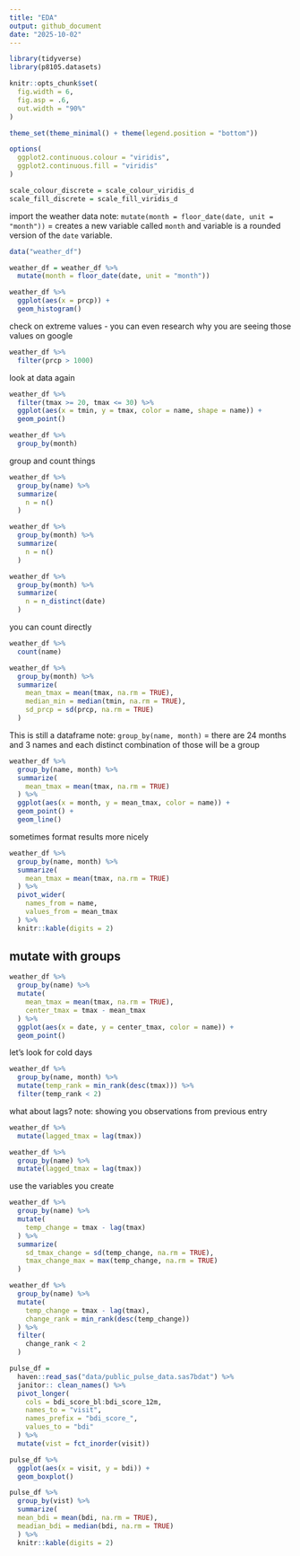 ```yaml
---
title: "EDA"
output: github_document
date: "2025-10-02"
---
```


```r
library(tidyverse)
library(p8105.datasets)

knitr::opts_chunk$set(
  fig.width = 6,
  fig.asp = .6,
  out.width = "90%"
)

theme_set(theme_minimal() + theme(legend.position = "bottom"))

options(
  ggplot2.continuous.colour = "viridis",
  ggplot2.continuous.fill = "viridis"
)

scale_colour_discrete = scale_colour_viridis_d
scale_fill_discrete = scale_fill_viridis_d
```

import the weather data
note: `mutate(month = floor_date(date, unit = "month"))` = creates a new variable called `month` and variable is a rounded version of the `date` variable.
```r
data("weather_df")

weather_df = weather_df %>% 
  mutate(month = floor_date(date, unit = "month"))
```

```r
weather_df %>% 
  ggplot(aes(x = prcp)) +
  geom_histogram()
```

check on extreme values - you can even research why you are seeing those values on google
```r
weather_df %>% 
  filter(prcp > 1000)
```

look at data again
```r
weather_df %>% 
  filter(tmax >= 20, tmax <= 30) %>% 
  ggplot(aes(x = tmin, y = tmax, color = name, shape = name)) +
  geom_point()
```

```r
weather_df %>% 
  group_by(month)
```

group and count things
```r
weather_df %>% 
  group_by(name) %>% 
  summarize(
    n = n()
  )
```

```r
weather_df %>% 
  group_by(month) %>% 
  summarize(
    n = n()
  )
```


```r
weather_df %>% 
  group_by(month) %>% 
  summarize(
    n = n_distinct(date)
  )
```


you can count directly
```r
weather_df %>% 
  count(name)
```

```r
weather_df %>% 
  group_by(month) %>% 
  summarize(
    mean_tmax = mean(tmax, na.rm = TRUE),
    median_min = median(tmin, na.rm = TRUE),
    sd_prcp = sd(prcp, na.rm = TRUE)
  )
```

This is still a dataframe
note: ` group_by(name, month)` = there are 24 months and 3 names and each distinct combination of those will be a group
```r
weather_df %>% 
  group_by(name, month) %>% 
  summarize(
    mean_tmax = mean(tmax, na.rm = TRUE)
  ) %>% 
  ggplot(aes(x = month, y = mean_tmax, color = name)) +
  geom_point() +
  geom_line()
```

sometimes format results more nicely
```r
weather_df %>% 
  group_by(name, month) %>% 
  summarize(
    mean_tmax = mean(tmax, na.rm = TRUE)
  ) %>% 
  pivot_wider(
    names_from = name,
    values_from = mean_tmax
  ) %>% 
  knitr::kable(digits = 2)
```

## mutate with groups

```r
weather_df %>% 
  group_by(name) %>% 
  mutate(
    mean_tmax = mean(tmax, na.rm = TRUE),
    center_tmax = tmax - mean_tmax
  ) %>% 
  ggplot(aes(x = date, y = center_tmax, color = name)) +
  geom_point()
```

let's look for cold days
```r
weather_df %>% 
  group_by(name, month) %>%
  mutate(temp_rank = min_rank(desc(tmax))) %>% 
  filter(temp_rank < 2)
```

what about lags?
note: showing you observations from previous entry
```r
weather_df %>% 
  mutate(lagged_tmax = lag(tmax))

weather_df %>% 
  group_by(name) %>% 
  mutate(lagged_tmax = lag(tmax))
```

use the variables you create
```r
weather_df %>% 
  group_by(name) %>% 
  mutate(
    temp_change = tmax - lag(tmax)
  ) %>% 
  summarize(
    sd_tmax_change = sd(temp_change, na.rm = TRUE),
    tmax_change_max = max(temp_change, na.rm = TRUE)
  )
```

```r
weather_df %>% 
  group_by(name) %>% 
  mutate(
    temp_change = tmax - lag(tmax),
    change_rank = min_rank(desc(temp_change))
  ) %>% 
  filter(
    change_rank < 2
  )
```

```r
pulse_df = 
  haven::read_sas("data/public_pulse_data.sas7bdat") %>% 
  janitor:: clean_names() %>% 
  pivot_longer(
    cols = bdi_score_bl:bdi_score_12m,
    names_to = "visit",
    names_prefix = "bdi_score_",
    values_to = "bdi"
  ) %>% 
  mutate(vist = fct_inorder(visit))

pulse_df %>% 
  ggplot(aes(x = visit, y = bdi)) +
  geom_boxplot()

pulse_df %>% 
  group_by(vist) %>% 
  summarize(
  mean_bdi = mean(bdi, na.rm = TRUE),
  meadian_bdi = median(bdi, na.rm = TRUE)
  ) %>% 
  knitr::kable(digits = 2)
```

